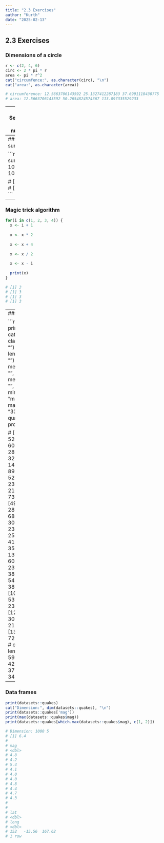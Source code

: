 ```yaml
---
title: "2.3 Exercises"
author: "Kurth"
date: "2025-02-13"
---
```



## 2.3 Exercises
### Dimensions of a circle
```r
r <- c(2, 4, 6)
circ <- 2 * pi * r
area <- pi * r^2
cat("circumfence:", as.character(circ), "\n")
cat("area:", as.character(area))

# circumference: 12.5663706143592 25.1327412287183 37.6991118430775
# area: 12.5663706143592 50.2654824574367 113.097335529233
```
---
### Sequence of numbers

```r
seq(0, pi, length.out = 5)
# [1] 0.0000000 0.7853982 1.5707963 2.3561945 3.1415927
```
---
### Gauss sum

```r
sum(seq(0, 100))
50 * 101

# [1] 5050
# [1] 5050
```
---
### Magic trick algorithm

```r
for(i in c(1, 2, 3, 4)) {
  x <- i + 1
  
  x <- x * 2
  
  x <- x + 4
  
  x <- x / 2
  
  x <- x - i
  
  print(x)
}

# [1] 3
# [1] 3
# [1] 3
# [1] 3
```

---
### Vectors

```r
print(datasets::rivers)
cat("class:", class(datasets::rivers), "\n")
cat("length:", length(datasets::rivers), "\n")
cat(
  "mean:",
  mean(datasets::rivers),
  "\n",
  "median:",
  median(datasets::rivers),
  "\n",
  "min:",
  min(datasets::rivers),
  "\n",
  "max:",
  max(datasets::rivers),
  "\n",
  "33%-quantil:",
  quantile(datasets::rivers, probs = 0.33),
  "\n"
)


#   [1]  735  320  325  392  524  450 1459  135  465  600  330  336
#  [13]  280  315  870  906  202  329  290 1000  600  505 1450  840
#  [25] 1243  890  350  407  286  280  525  720  390  250  327  230
#  [37]  265  850  210  630  260  230  360  730  600  306  390  420
#  [49]  291  710  340  217  281  352  259  250  470  680  570  350
#  [61]  300  560  900  625  332 2348 1171 3710 2315 2533  780  280
#  [73]  410  460  260  255  431  350  760  618  338  981 1306  500
#  [85]  696  605  250  411 1054  735  233  435  490  310  460  383
#  [97]  375 1270  545  445 1885  380  300  380  377  425  276  210
# [109]  800  420  350  360  538 1100 1205  314  237  610  360  540
# [121] 1038  424  310  300  444  301  268  620  215  652  900  525
# [133]  246  360  529  500  720  270  430  671 1770
# class: numeric
# length: 141
# mean: 591.1844
#  median: 425
#  min: 135
#  max: 3710
#  33%-quantil: 342 
```
---
### Data frames

```r
print(datasets::quakes)
cat("Dimension:", dim(datasets::quakes), "\n")
print(datasets::quakes['mag'])
print(max(datasets::quakes$mag))
print(datasets::quakes[which.max(datasets::quakes$mag), c(1, 2)])

# Dimension: 1000 5
# [1] 6.4
#
# mag
# <dbl>
# 4.8
# 4.2
# 5.4
# 4.1
# 4.0
# 4.0
# 4.8
# 4.4
# 4.7
# 4.3
#
#
# lat
# <dbl>
# long
# <dbl>
# 152	-15.56	167.62
# 1 row
```




